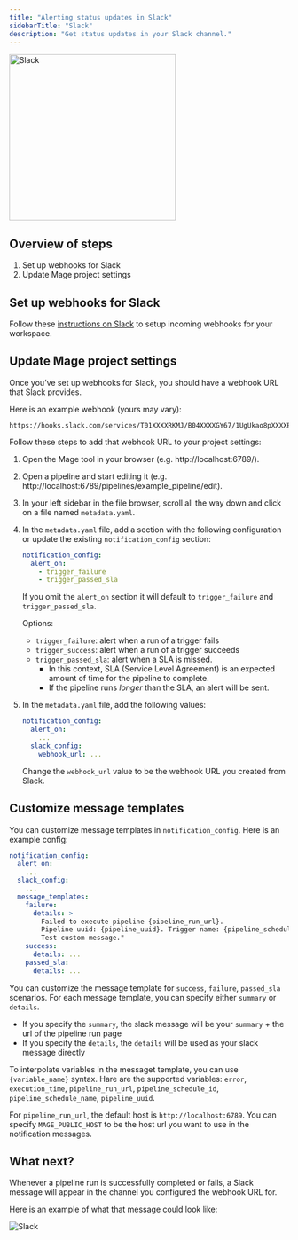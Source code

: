 ```yaml
---
title: "Alerting status updates in Slack"
sidebarTitle: "Slack"
description: "Get status updates in your Slack channel."
---
```

<Frame>
<img
  alt="Slack"
  src="https://d34u8crftukxnk.cloudfront.net/slackpress/prod/sites/6/2019-01_BrandRefresh_Old-to-New-Final.gif"
  width="300"
/>
</Frame>

## Overview of steps

1. Set up webhooks for Slack
2. Update Mage project settings

## Set up webhooks for Slack

Follow these
[instructions on Slack](https://api.slack.com/messaging/webhooks)
to setup incoming webhooks for your workspace.

## Update Mage project settings

Once you’ve set up webhooks for Slack, you should have a webhook URL that Slack
provides.

Here is an example webhook (yours may vary):

```
https://hooks.slack.com/services/T01XXXXRKMJ/B04XXXXGY67/1UgUkao8pXXXXPmsuXXXX2lk
```

Follow these steps to add that webhook URL to your project settings:

1. Open the Mage tool in your browser (e.g. http://localhost:6789/).
2. Open a pipeline and start editing it (e.g.
   http://localhost:6789/pipelines/example_pipeline/edit).
3. In your left sidebar in the file browser, scroll all the way down and click
   on a file named `metadata.yaml`.
4. In the `metadata.yaml` file, add a section with the following
   configuration or update the existing `notification_config` section:

    ```yaml
    notification_config:
      alert_on:
        - trigger_failure
        - trigger_passed_sla
    ```

    If you omit the `alert_on` section it will default to `trigger_failure` and `trigger_passed_sla`.

    Options:

    - `trigger_failure`: alert when a run of a trigger fails
    - `trigger_success`: alert when a run of a trigger succeeds
    - `trigger_passed_sla`: alert when a SLA is missed. 
      - In this context, SLA (Service Level Agreement) is an expected amount of time for the pipeline to complete. 
      - If the pipeline runs _longer_ than the SLA, an alert will be sent. 

5. In the `metadata.yaml` file, add the following values:

    ```yaml
    notification_config:
      alert_on:
        ...
      slack_config:
        webhook_url: ...
    ```

    Change the `webhook_url` value to be the webhook URL you created from Slack.

## Customize message templates
You can customize message templates in `notification_config`. Here is an example config:
```yaml
notification_config:
  alert_on:
    ...
  slack_config:
    ...
  message_templates:
    failure:
      details: >
        Failed to execute pipeline {pipeline_run_url}.
        Pipeline uuid: {pipeline_uuid}. Trigger name: {pipeline_schedule_name}.
        Test custom message."
    success:
      details: ...
    passed_sla:
      details: ...
```
You can customize the message template for `success`, `failure`, `passed_sla` scenarios. For each message template,
you can specify either `summary` or `details`.
* If you specify the `summary`, the slack message will be your `summary` + the url of the pipeline run page
* If you specify the `details`, the `details` will be used as your slack message directly

To interpolate variables in the messaget template, you can use `{variable_name}` syntax.
Hare are the supported variables: `error`, `execution_time`, `pipeline_run_url`, `pipeline_schedule_id`,
`pipeline_schedule_name`, `pipeline_uuid`.

For `pipeline_run_url`, the default host is `http://localhost:6789`. You can specify `MAGE_PUBLIC_HOST` to be
the host url you want to use in the notification messages.

## What next?

Whenever a pipeline run is successfully completed or fails, a Slack message will
appear in the channel you configured the webhook URL for.

Here is an example of what that message could look like:

<Frame>
  <img 
      alt="Slack" 
      src="https://github.com/mage-ai/assets/blob/main/third-party/slack-message-run-alert.jpg?raw=true" 
  />
</Frame>
